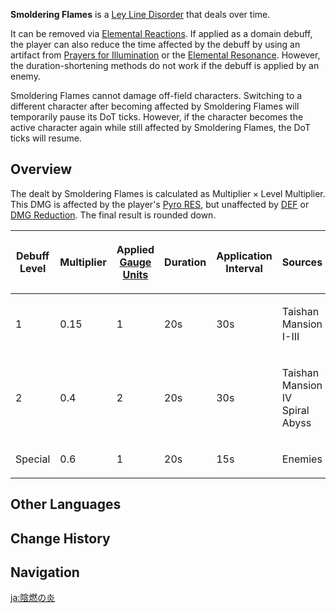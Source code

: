 {{Status Infobox
|image    = Tutorial Adventure Smoldering Flames.png
|type     = Ley Line Disorders
|type2    = Auras
|element  = Pyro
|icon     = Icon Smoldering Flames
|color    = Red
|code     = 
|domain   = Taishan Mansion
|effect   = Your character will be periodically inflicted with Smoldering Flames, causing you to take {{Color|Pyro DMG}} until the inflicted {{Pyro}} element is removed.
}}
'''Smoldering Flames''' is a [[Ley Line Disorder]] that deals {{Color|Pyro DMG}} over time.

It can be removed via [[Elemental Reactions]]. If applied as a domain debuff, the player can also reduce the time affected by the debuff by using an artifact from [[Prayers for Illumination]] or the {{color|Hydro|Soothing Water}} [[Elemental Resonance]]. However, the duration-shortening methods do not work if the debuff is applied by an enemy.

Smoldering Flames cannot damage off-field characters. Switching to a different character after becoming affected by Smoldering Flames will temporarily pause its DoT ticks. However, if the character becomes the active character again while still affected by Smoldering Flames, the DoT ticks will resume.

==Overview==
{{See also|Level Scaling/Reaction#Level Multiplier}}
The {{Color|Pyro DMG}} dealt by Smoldering Flames is calculated as <math>\text{Multiplier} \times \text{Level Multiplier}</math>. This DMG is affected by the player's [[Pyro RES]], but unaffected by [[DEF]] or [[DMG Reduction]]. The final result is rounded down.

{| class="article-table" style="text-align: center;"
! Debuff Level !! Multiplier !! Applied [[Gauge Unit]]s !! Duration !! Application Interval !! Sources
|-
| 1
| 0.15
| 1
| 20s
| 30s
| Taishan Mansion I-III
|-
| 2
| 0.4
| 2
| 20s
| 30s
| Taishan Mansion IV<br />Spiral Abyss
|-
| Special
| 0.6
| 1
| 20s
| 15s
| Enemies
|}

==Other Languages==
{{Other Languages
|en      = Smoldering Flames
|zhs     = 阴燃之火
|zhs_rm  = Yīnrán zhī Huǒ
|zht     = 陰燃之火
|zht_rm  = Yīnrán zhī Huǒ
|zh_tl   = Smoldering Fire
|ja      = 陰燃の炎
|ja_rm   = Innen no Honoo
|ja_tl   = Smoldering Flames
|ko      = 무형의 불
|ko_rm   = Muhyeog-ui Bul
|ko_tl   = Intangible Fire
|es      = Fuego llameante
|es_tl   = Flaming Fire
|fr      = Flammes dévoreuses
|fr_tl   = Devouring Flames
|ru      = Тлеющее пламя
|ru_tl   = Smoldering Flames
|th      = Smoldering Flames
|vi      = Ngọn Lửa Âm Ỉ
|vi_tl   = 
|de      = Schwelbrand
|de_tl   = Smoldering Fire
|id      = Smoldering Flames
|pt      = Chamas Fumegantes
|pt_tl   = 
|tr      = 
|tr_tl   = 
|it      = 
|it_tl   = 
}}

==Change History==
{{Change History|1.0}}

==Navigation==
{{Ley Line Disorder Navbox}}

[[ja:陰燃の炎]]
